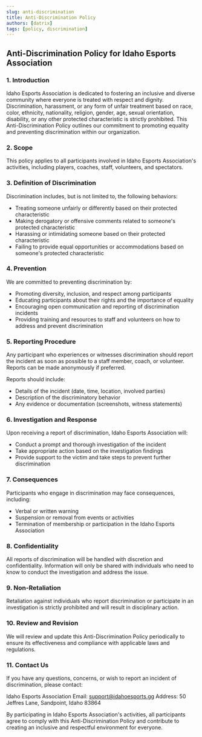 ```yaml
---
slug: anti-discrimination
title: Anti-Discrimination Policy
authors: [datrix]
tags: [policy, discrimination]
---
```


## Anti-Discrimination Policy for Idaho Esports Association ##

### 1. Introduction ###

Idaho Esports Association is dedicated to fostering an inclusive and diverse community where everyone is treated with respect and dignity. Discrimination, harassment, or any form of unfair treatment based on race, color, ethnicity, nationality, religion, gender, age, sexual orientation, disability, or any other protected characteristic is strictly prohibited. This Anti-Discrimination Policy outlines our commitment to promoting equality and preventing discrimination within our organization.

### 2. Scope ###

This policy applies to all participants involved in Idaho Esports Association's activities, including players, coaches, staff, volunteers, and spectators.

### 3. Definition of Discrimination ###

Discrimination includes, but is not limited to, the following behaviors:

* Treating someone unfairly or differently based on their protected characteristic
* Making derogatory or offensive comments related to someone's protected characteristic
* Harassing or intimidating someone based on their protected characteristic
* Failing to provide equal opportunities or accommodations based on someone's protected characteristic

### 4. Prevention ###

We are committed to preventing discrimination by:

* Promoting diversity, inclusion, and respect among participants
* Educating participants about their rights and the importance of equality
* Encouraging open communication and reporting of discrimination incidents
* Providing training and resources to staff and volunteers on how to address and prevent discrimination

### 5. Reporting Procedure ###

Any participant who experiences or witnesses discrimination should report the incident as soon as possible to a staff member, coach, or volunteer. Reports can be made anonymously if preferred.

Reports should include:

* Details of the incident (date, time, location, involved parties)
* Description of the discriminatory behavior
* Any evidence or documentation (screenshots, witness statements)

### 6. Investigation and Response ###

Upon receiving a report of discrimination, Idaho Esports Association will:

* Conduct a prompt and thorough investigation of the incident
* Take appropriate action based on the investigation findings
* Provide support to the victim and take steps to prevent further discrimination

### 7. Consequences ###

Participants who engage in discrimination may face consequences, including:

* Verbal or written warning
* Suspension or removal from events or activities
* Termination of membership or participation in the Idaho Esports Association

### 8. Confidentiality ###

All reports of discrimination will be handled with discretion and confidentiality. Information will only be shared with individuals who need to know to conduct the investigation and address the issue.

### 9. Non-Retaliation ###

Retaliation against individuals who report discrimination or participate in an investigation is strictly prohibited and will result in disciplinary action.

### 10. Review and Revision ###

We will review and update this Anti-Discrimination Policy periodically to ensure its effectiveness and compliance with applicable laws and regulations.

### 11. Contact Us ###

If you have any questions, concerns, or wish to report an incident of discrimination, please contact:

Idaho Esports Association
Email: [support@idahoesports.gg](mailto:support@idahoesports.gg)
Address: 50 Jeffres Lane, Sandpoint, Idaho 83864

By participating in Idaho Esports Association's activities, all participants agree to comply with this Anti-Discrimination Policy and contribute to creating an inclusive and respectful environment for everyone.
